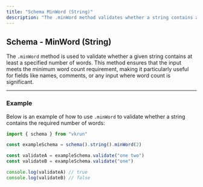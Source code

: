 ```yaml
---
title: "Schema MinWord (String)"
description: "The .minWord method validates whether a string contains at least a specified number of words. It is ideal for scenarios where a minimum word count is essential, such as validating names, comments, or descriptive fields in forms or applications."
---
```


## Schema - MinWord (String)

The `.minWord` method is used to validate whether a given string contains at least a specified number of words. This method ensures that the input meets the minimum word count requirement, making it particularly useful for fields like names, comments, or any input where word count is significant.

---

### Example

Below is an example of how to use `.minWord` to validate whether a string contains the required number of words:

```ts
import { schema } from "vkrun"

const exampleSchema = schema().string().minWord(2)

const validateA = exampleSchema.validate("one two")
const validateB = exampleSchema.validate("one")

console.log(validateA) // true
console.log(validateB) // false
```